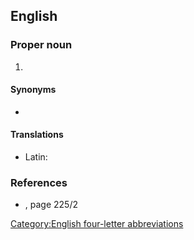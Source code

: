 {{also|judg}}
==English==

===Proper noun===
{{en-proper noun}}

# {{lb|en|Biblical}} {{abbreviation of|en|Judges}}

====Synonyms====
* {{sense|abbreviation of ''{{l|en|Judges}}''}} {{l|en|Jud.}}

====Translations====
{{trans-top|''abbreviation of the equivalent of'' Judges}}
* Latin: {{t|la|Iūd.|m-p}}
{{trans-mid}}
{{trans-bottom}}

===References===
* {{R:Penguin Abbrev. Dict. 2000}}, page 225/2

[[Category:English four-letter abbreviations]]